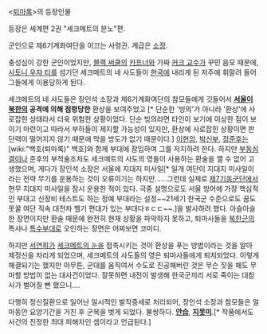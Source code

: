 <[[퇴마록]]>의 등장인물

등장은 세계편 2권 "세크메트의 분노"편.

군인으로 제6기계화여단을 이끄는 사령관. 계급은 [[소장]].

충성심이 강한 군인이었지만, [[블랙 써클]]의 [[카프너]]와 가짜 [[커크 교수]]가 꾸민 음모 때문에, [[사토니 우쟈 티]]를 섬기던 세크메트의 네 사도들이 [[한국]]에 내리게 된 저주에 휘말려 들어 그들에게 이용당하게 된다.

세크메트의 네 사도들은 장인석 소장과 제6기계화여단의 참모들에게 깃들어서 '''[[서울]]이 [[북한]]의 공격에 의해 점령당한''' 환상을 보여주었고 [* 단순한 '빙의'가 아니라 '환상'에 사로잡힌 상태라서 더욱 위험한 상황이었다. 단순 빙의라면 타인이 보기에 이상한 점이 보이기 마련이고 따라서 부하들이 제지할 가능성이 있지만, 환상에 사로잡힌 상황이면 판단력이 떨어지지 않기 때문에 막을 방도가 없기 때문이다.] [[이현암]], [[박신부]], [[장준후]]는 [wiki:"백호(퇴마록)" 백호]와 함께 부대에 잠입하여 그를 저지하려 한다. 하지만 [[부동심결]]이나 준후의 부적술조차도 세크메트의 사도의 영들이 사용하는 환술을 깰 수 없어 고생했으며, 게다가 장인석 소장은 서울에 지대지 미사일[* 일개 여단이 지대지 미사일이라는 전략 무기를 운용하는 것이 오류이기는 하지만......그런데 실제로 [[제7기동군단]]에서 현무 지대지 미사일을 잠시 운용한 적이 있다. 극중 설명으로도 서울 방어에 가장 핵심적인 부대고 신장비 테스트도 하는 정예 부대라는 설정~~21세기 한국군 수준으로도 꿈도 못꿀 여단 직속 대전차 헬기 편대가 있는 부대다ㅎㄷㄷ~~.]을 발사하려 했다. 아슬아슬한 장면이지만 환술 때문에 완전히 현재 상황을 파악하지 못하고, 퇴마사들을 [[북한군]]의 특사나 [[특수부대]]로 오인하는 장면은 어찌보면 코미디.

하지만 [[서연희]]가 [[세크메트의 눈]]을 접촉시키는 것이 환상을 푸는 방법이라는 것을 알아 제정신을 차리게 되었으며, 세크메트의 사도들의 영은 퇴마사들에게 퇴치되었다. 이렇게 해결되기는 했지만 아무튼, 군대를 움직여서 수도로 진공해버린 것은 무슨 짓을 해도 무마할 방법이 없는 대사건이었다. 잘못하면 내전이 발생해 한국군끼리 서로 죽이는 대참사가 벌어질 뻔 했으니….

다행히 정신질환으로 일어난 일시적인 발작증세로 처리되어, 장인석 소장과 참모들은 얼마동안 요양기간을 거친 후 군복을 벗게 되었다. 불쌍하다. '''[[안습]]''', '''[[지못미]]'''.[* 작품에서도 사건의 진정한 최대 피해자인 셈이라고 언급된다.]
